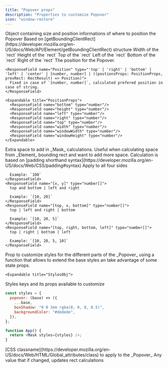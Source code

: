 ```yaml
---
title: "Popover props"
description: "Properties to customize Popover"
icon: "window-restore"
---
```


<ResponseField name="sizes" type="RectResult" required>
  Object containing size and position informations of where to position the Popover
  <Expandable title="RectResult">
    Based on [getBoundingClientRect](https://developer.mozilla.org/en-US/docs/Web/API/Element/getBoundingClientRect) structure
    <ResponseField name="width?" type="number">
      Width of the `rect`
    </ResponseField>
    <ResponseField name="height?" type="number">
      Height of the `rect`
    </ResponseField>
    <ResponseField name="top?" type="number">
      Top of the `rect`
    </ResponseField>
    <ResponseField name="left?" type="number">
      Left of the `rect`
    </ResponseField>
    <ResponseField name="bottom?" type="number">
      Bottom of the `rect`
    </ResponseField>
    <ResponseField name="right?" type="number">
      Right of the `rect`
    </ResponseField>

  </Expandable>
</ResponseField>

<ResponseField name="position" type="Position">
  The position for the Popover.

  <Expandable title="Position">
    
    <ResponseField name="Position" type="'top' | 'right' | 'bottom' | 'left' | 'center' | [number, number] | ((postionsProps: PositionProps, prevRect: RectResult) => Position)">
      Fixed in case of `[number, number]`, calculated prefered position in case of string.
    </ResponseField>

    <Expandable title="PositionProps">
      <ResponseField name="bottom" type="number"/>
      <ResponseField name="height" type="number"/>
      <ResponseField name="left" type="number"/>
      <ResponseField name="right" type="number"/>
      <ResponseField name="top" type="number"/>
      <ResponseField name="width" type="number"/>
      <ResponseField name="windowWidth" type="number"/>
      <ResponseField name="windowHeight" type="number"/>
    </Expandable>

  </Expandable>
</ResponseField>

<ResponseField name="padding?" type="number | number[]">
  Extra space to add in _Mask_ calculations. Useful when calculating space from
  _Element_ bounding rect and want to add more space.

  <Expandable title="space calculation">
  Calculation is based on [padding shorthand syntax](https://developer.mozilla.org/en-US/docs/Web/CSS/padding#syntax)
    <ResponseField name="value" type="number">
      Apply to all four sides

      Example: `100`
    </ResponseField>
    <ResponseField name="[x, y]" type="number[]">
      top and bottom | left and right

      Example: `[10, 20]`
    </ResponseField>
    <ResponseField name="[top, x, bottom]" type="number[]">
      top | left and right | bottom

      Example: `[10, 20, 5]`
    </ResponseField>
    <ResponseField name="[top, right, bottom, left]" type="number[]">
      top | right | bottom | left

      Example: `[10, 20, 5, 10]`
    </ResponseField>

  </Expandable>

</ResponseField>

<ResponseField name="styles?" type="StylesObj">
  Prop to customize styles for the different parts of the _Popover_ using a
  function that allows to extend the base styles an take advantage of some state
  props.

    <Expandable title="StylesObj">

Styles keys and its props available to customize

<ResponseField name="popover" />

  </Expandable>

  <Expandable title="Example">

```js
const styles = {
  popover: (base) => ({
    ...base,
    boxShadow: "0 0 3em rgba(0, 0, 0, 0.5)",
    backgroundColor: "#dedede",
  }),
};

function App() {
  return <Mask styles={styles} />;
}
```

  </Expandable>
</ResponseField>

<ResponseField name="className?" type="string">
  [CSS
  classname](https://developer.mozilla.org/en-US/docs/Web/HTML/Global_attributes/class)
  to apply to the _Popover_
</ResponseField>

<ResponseField name="refresher?" type="any">
  Any value that if changed, updates rect calculations
</ResponseField>
